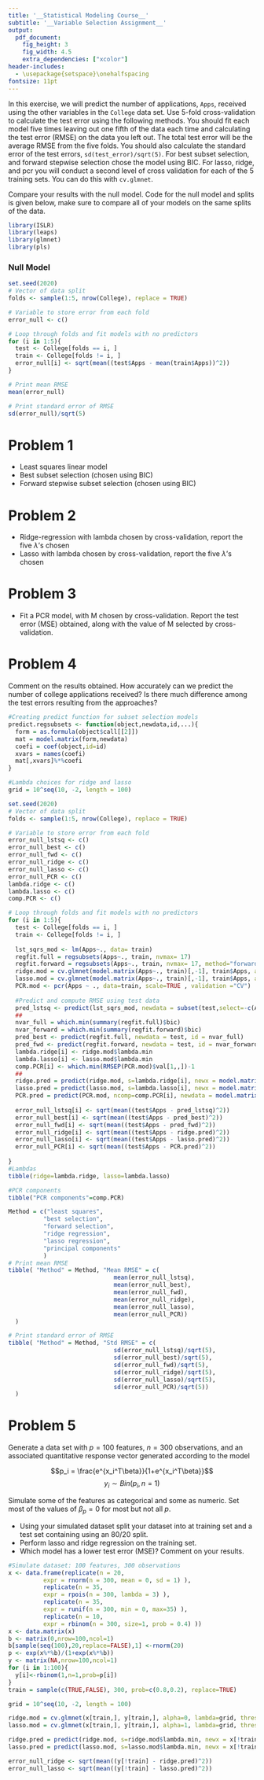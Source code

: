 ```yaml
---
title: '__Statistical Modeling Course__'
subtitle: '__Variable Selection Assignment__'
output:
  pdf_document:
    fig_height: 3
    fig_width: 4.5
    extra_dependencies: ["xcolor"]
header-includes:
  - \usepackage{setspace}\onehalfspacing
fontsize: 11pt
---
```


\definecolor{blue}{HTML}{0066f5}


In this exercise, we will predict the number of applications, `Apps`, received using the other variables in the \color{blue} `College` \color{black} data set. Use 5-fold cross-validation to calculate the test error using the following methods. You should fit each model five times leaving out one fifth of the data each time and calculating the test error (RMSE) on the data you left out. The total test error will be the average RMSE from the five folds. You should also calculate the standard error of the test errors, `sd(test_error)/sqrt(5)`. For best subset selection, and forward stepwise selection chose the model using BIC. For lasso, ridge, and pcr you will conduct a second level of cross validation for each of the 5 training sets. You can do this with `cv.glmnet`. 

Compare your results with the null model. Code for the null model and splits is given below, make sure to compare all of your models on the same splits of the data.

```r
library(ISLR)
library(leaps)
library(glmnet)
library(pls)
```
### Null Model
```r
set.seed(2020)
# Vector of data split
folds <- sample(1:5, nrow(College), replace = TRUE)

# Variable to store error from each fold
error_null <- c()

# Loop through folds and fit models with no predictors
for (i in 1:5){
  test <- College[folds == i, ]
  train <- College[folds != i, ]
  error_null[i] <- sqrt(mean((test$Apps - mean(train$Apps))^2))
}

# Print mean RMSE
mean(error_null)

# Print standard error of RMSE
sd(error_null)/sqrt(5)
```

# Problem 1
- Least squares linear model
- Best subset selection (chosen using BIC)
- Forward stepwise subset selection (chosen using  BIC)

# Problem 2
- Ridge-regression with lambda chosen by cross-validation, report the five $\lambda$'s chosen
- Lasso with lambda chosen by cross-validation, report the five $\lambda$'s chosen

# Problem 3
- Fit a PCR model, with M chosen by cross-validation. Report the test error (MSE) obtained, along with the value of M selected by cross-validation.

# Problem 4
Comment on the results obtained. How accurately can we predict the number of college applications received? Is there much difference among the test errors resulting from the approaches?


```r

#Creating predict function for subset selection models
predict.regsubsets <- function(object,newdata,id,...){
  form = as.formula(object$call[[2]])
  mat = model.matrix(form,newdata)
  coefi = coef(object,id=id)
  xvars = names(coefi)
  mat[,xvars]%*%coefi
}

#Lambda choices for ridge and lasso
grid = 10^seq(10, -2, length = 100)

set.seed(2020)
# Vector of data split
folds <- sample(1:5, nrow(College), replace = TRUE)

# Variable to store error from each fold
error_null_lstsq <- c()
error_null_best <- c()
error_null_fwd <- c()
error_null_ridge <- c()
error_null_lasso <- c()
error_null_PCR <- c()
lambda.ridge <- c()
lambda.lasso <- c()
comp.PCR <- c()

# Loop through folds and fit models with no predictors
for (i in 1:5){
  test <- College[folds == i, ]
  train <- College[folds != i, ]
  
  lst_sqrs_mod <- lm(Apps~., data= train)
  regfit.full = regsubsets(Apps~., train, nvmax= 17)
  regfit.forward = regsubsets(Apps~., train, nvmax= 17, method="forward")
  ridge.mod = cv.glmnet(model.matrix(Apps~., train)[,-1], train$Apps, alpha=0, lambda=grid, thresh=1e-12)
  lasso.mod = cv.glmnet(model.matrix(Apps~., train)[,-1], train$Apps, alpha=1, lambda=grid, thresh=1e-12)
  PCR.mod <- pcr(Apps ~ ., data=train, scale=TRUE , validation ="CV")
  
  #Predict and compute RMSE using test data
  pred_lstsq <- predict(lst_sqrs_mod, newdata = subset(test,select=-c(Apps)))
  ##
  nvar_full = which.min(summary(regfit.full)$bic)
  nvar_forward = which.min(summary(regfit.forward)$bic)
  pred_best <- predict(regfit.full, newdata = test, id = nvar_full)
  pred_fwd <- predict(regfit.forward, newdata = test, id = nvar_forward)
  lambda.ridge[i] <- ridge.mod$lambda.min
  lambda.lasso[i] <- lasso.mod$lambda.min
  comp.PCR[i] <- which.min(RMSEP(PCR.mod)$val[1,,])-1
  ##
  ridge.pred = predict(ridge.mod, s=lambda.ridge[i], newx = model.matrix(Apps~., test)[,-1])
  lasso.pred = predict(lasso.mod, s=lambda.lasso[i], newx = model.matrix(Apps~., test)[,-1])
  PCR.pred = predict(PCR.mod, ncomp=comp.PCR[i], newdata = model.matrix(Apps~., test)[,-1])
  
  error_null_lstsq[i] <- sqrt(mean((test$Apps - pred_lstsq)^2))
  error_null_best[i] <- sqrt(mean((test$Apps - pred_best)^2))
  error_null_fwd[i] <- sqrt(mean((test$Apps - pred_fwd)^2))
  error_null_ridge[i] <- sqrt(mean((test$Apps - ridge.pred)^2))
  error_null_lasso[i] <- sqrt(mean((test$Apps - lasso.pred)^2))
  error_null_PCR[i] <- sqrt(mean((test$Apps - PCR.pred)^2))
  
}
#Lambdas
tibble(ridge=lambda.ridge, lasso=lambda.lasso)

#PCR components
tibble("PCR components"=comp.PCR)

Method = c("least squares",
          "best selection",
          "forward selection",
          "ridge regression",
          "lasso regression",
          "principal components"
          )
# Print mean RMSE
tibble( "Method" = Method, "Mean RMSE" = c(
                              mean(error_null_lstsq),
                              mean(error_null_best),
                              mean(error_null_fwd),
                              mean(error_null_ridge),
                              mean(error_null_lasso),
                              mean(error_null_PCR))
  )

# Print standard error of RMSE
tibble( "Method" = Method, "Std RMSE" = c(
                              sd(error_null_lstsq)/sqrt(5),
                              sd(error_null_best)/sqrt(5),
                              sd(error_null_fwd)/sqrt(5),
                              sd(error_null_ridge)/sqrt(5),
                              sd(error_null_lasso)/sqrt(5),
                              sd(error_null_PCR)/sqrt(5))
  )


```
# Problem 5

Generate a data set with $p = 100$ features, $n = 300$ observations, and an associated quantitative response vector generated according to the model

$$p_i = \frac{e^{x_i^T\beta}}{1+e^{x_i^T\beta}}$$
$$y_i \sim Bin(p_i, n=1)$$

Simulate some of the features as categorical and some as numeric. Set most of the values of $\beta_p = 0$ for most but not all $p$. 

- Using your simulated dataset split your dataset into at training set and a test set containing using an 80/20 split. 
- Perform lasso and ridge regression on the training set.
- Which model has a lower test error (MSE)? Comment on your results. 

```r
#Simulate dataset: 100 features, 300 observations
x <- data.frame(replicate(n = 20, 
          expr = rnorm(n = 300, mean = 0, sd = 1) ),
          replicate(n = 35, 
          expr = rpois(n = 300, lambda = 3) ),
          replicate(n = 35, 
          expr = runif(n = 300, min = 0, max=35) ),
          replicate(n = 10, 
          expr = rbinom(n = 300, size=1, prob = 0.4) ))
x <- data.matrix(x)
b <- matrix(0,nrow=100,ncol=1)
b[sample(seq(100),20,replace=FALSE),1] <-rnorm(20)
p <- exp(x%*%b)/(1+exp(x%*%b))
y <- matrix(NA,nrow=100,ncol=1)
for (i in 1:100){
  y[i]<-rbinom(1,n=1,prob=p[i])
}
train = sample(c(TRUE,FALSE), 300, prob=c(0.8,0.2), replace=TRUE)

grid = 10^seq(10, -2, length = 100)

ridge.mod = cv.glmnet(x[train,], y[train,], alpha=0, lambda=grid, thresh=1e-12,family="binomial")
lasso.mod = cv.glmnet(x[train,], y[train,], alpha=1, lambda=grid, thresh=1e-12)

ridge.pred = predict(ridge.mod, s=ridge.mod$lambda.min, newx = x[!train,])
lasso.pred = predict(lasso.mod, s=lasso.mod$lambda.min, newx = x[!train,])

error_null_ridge <- sqrt(mean((y[!train] - ridge.pred)^2))
error_null_lasso <- sqrt(mean((y[!train] - lasso.pred)^2))
```

